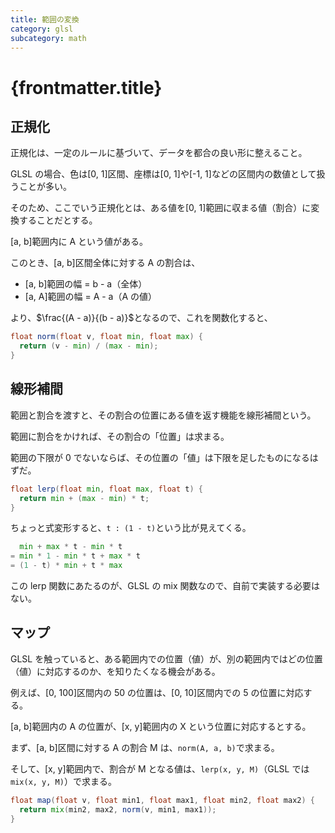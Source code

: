 ```yaml
---
title: 範囲の変換
category: glsl
subcategory: math
---
```


# {frontmatter.title}

## 正規化

正規化は、一定のルールに基づいて、データを都合の良い形に整えること。

GLSL の場合、色は[0, 1]区間、座標は[0, 1]や[-1, 1]などの区間内の数値として扱うことが多い。

そのため、ここでいう正規化とは、ある値を[0, 1]範囲に収まる値（割合）に変換することだとする。

[a, b]範囲内に A という値がある。

このとき、[a, b]区間全体に対する A の割合は、

- [a, b]範囲の幅 = b - a（全体）
- [a, A]範囲の幅 = A - a（A の値）

より、$\frac{(A - a)}{(b - a)}$となるので、これを関数化すると、

```glsl
float norm(float v, float min, float max) {
  return (v - min) / (max - min);
}
```

## 線形補間

範囲と割合を渡すと、その割合の位置にある値を返す機能を線形補間という。

範囲に割合をかければ、その割合の「位置」は求まる。

範囲の下限が 0 でないならば、その位置の「値」は下限を足したものになるはずだ。

```glsl
float lerp(float min, float max, float t) {
  return min + (max - min) * t;
}
```

ちょっと式変形すると、`t : (1 - t)`という比が見えてくる。

```glsl
  min + max * t - min * t
= min * 1 - min * t + max * t
= (1 - t) * min + t * max
```

この lerp 関数にあたるのが、GLSL の mix 関数なので、自前で実装する必要はない。

## マップ

GLSL を触っていると、ある範囲内での位置（値）が、別の範囲内ではどの位置（値）に対応するのか、を知りたくなる機会がある。

例えば、[0, 100]区間内の 50 の位置は、[0, 10]区間内での 5 の位置に対応する。

[a, b]範囲内の A の位置が、[x, y]範囲内の X という位置に対応するとする。

まず、[a, b]区間に対する A の割合 M は、`norm(A, a, b)`で求まる。

そして、[x, y]範囲内で、割合が M となる値は、`lerp(x, y, M)`（GLSL では`mix(x, y, M)`）で求まる。

```glsl
float map(float v, float min1, float max1, float min2, float max2) {
  return mix(min2, max2, norm(v, min1, max1));
}
```
